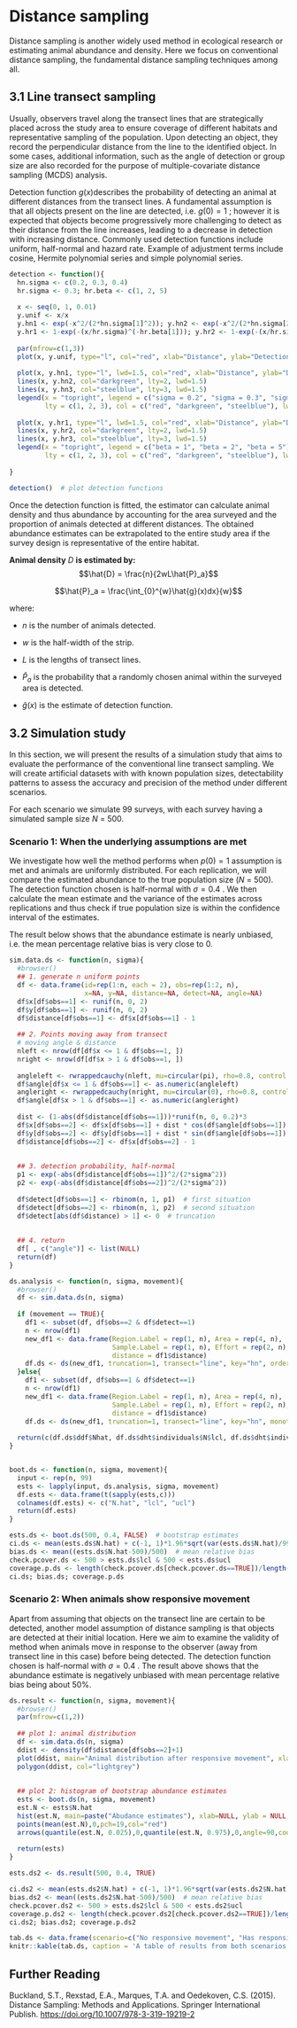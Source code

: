 # Distance sampling

Distance sampling is another widely used method in ecological research or estimating animal abundance and density. Here we focus on conventional distance sampling, the fundamental distance sampling techniques among all.

## 3.1 Line transect sampling

Usually, observers travel along the transect lines that are strategically placed across the study area to ensure coverage of different habitats and representative sampling of the population. Upon detecting an object, they record the perpendicular distance from the line to the identified object. In some cases, additional information, such as the angle of detection or group size are also recorded for the purpose of multiple-covariate distance sampling (MCDS) analysis.

Detection function $g(x)$describes the probability of detecting an animal at different distances from the transect lines. A fundamental assumption is that all objects present on the line are detected, i.e. $g(0)=1$ ; however it is expected that objects become progressively more challenging to detect as their distance from the line increases, leading to a decrease in detection with increasing distance. Commonly used detection functions include uniform, half-normal and hazard rate. Example of adjustment terms include cosine, Hermite polynomial series and simple polynomial series.

```r
detection <- function(){
  hn.sigma <- c(0.2, 0.3, 0.4)
  hr.sigma <- 0.3; hr.beta <- c(1, 2, 5)
  
  x <- seq(0, 1, 0.01)
  y.unif <- x/x
  y.hn1 <- exp(-x^2/(2*hn.sigma[1]^2)); y.hn2 <- exp(-x^2/(2*hn.sigma[2]^2)); y.hn3 <- exp(-x^2/(2*hn.sigma[3]^2))
  y.hr1 <- 1-exp(-(x/hr.sigma)^(-hr.beta[1])); y.hr2 <- 1-exp(-(x/hr.sigma)^(-hr.beta[2])); y.hr3 <- 1-exp(-(x/hr.sigma)^(-hr.beta[3]))
  
  par(mfrow=c(1,3))
  plot(x, y.unif, type="l", col="red", xlab="Distance", ylab="Detection probability", main="Uniform", ylim=c(0, 1))
  
  plot(x, y.hn1, type="l", lwd=1.5, col="red", xlab="Distance", ylab="Detection probability", main="Half-normal", ylim=c(0, 1))
  lines(x, y.hn2, col="darkgreen", lty=2, lwd=1.5)
  lines(x, y.hn3, col="steelblue", lty=3, lwd=1.5)
  legend(x = "topright", legend = c("sigma = 0.2", "sigma = 0.3", "sigma = 0.4"),  
         lty = c(1, 2, 3), col = c("red", "darkgreen", "steelblue"), lwd = 1.5, cex=0.5) 
  
  plot(x, y.hr1, type="l", lwd=1.5, col="red", xlab="Distance", ylab="Detection probability", main="Hazard rate (sigma = 0.3)", ylim=c(0, 1))
  lines(x, y.hr2, col="darkgreen", lty=2, lwd=1.5)
  lines(x, y.hr3, col="steelblue", lty=3, lwd=1.5)
  legend(x = "topright", legend = c("beta = 1", "beta = 2", "beta = 5"),  
         lty = c(1, 2, 3), col = c("red", "darkgreen", "steelblue"), lwd = 1.5, cex=0.5) 
  
}
```

```r
detection()  # plot detection functions
```

Once the detection function is fitted, the estimator can calculate animal density and thus abundance by accounting for the area surveyed and the proportion of animals detected at different distances. The obtained abundance estimates can be extrapolated to the entire study area if the survey design is representative of the entire habitat.

::: {#tri .theorem}
**Animal density** $D$ **is estimated by:** $$\hat{D} = \frac{n}{2wL\hat{P}_a}$$

$$\hat{P}_a = \frac{\int_{0}^{w}\hat{g}(x)dx}{w}$$

where:

-   $n$ is the number of animals detected.

-   $w$ is the half-width of the strip.

-   $L$ is the lengths of transect lines.

-   $\hat{P}_a$ is the probability that a randomly chosen animal within the surveyed area is detected.

-   $\hat{g}(x)$ is the estimate of detection function.
:::

## 3.2 Simulation study

In this section, we will present the results of a simulation study that aims to evaluate the performance of the conventional line transect sampling. We will create artificial datasets with with known population sizes, detectability patterns to assess the accuracy and precision of the method under different scenarios.

For each scenario we simulate 99 surveys, with each survey having a simulated sample size $N$ = 500.

### Scenario 1: When the underlying assumptions are met

We investigate how well the method performs when $p(0) = 1$ assumption is met and animals are uniformly distributed. For each replication, we will compare the estimated abundance to the true population size ($N$ = 500). The detection function chosen is half-normal with $\sigma = 0.4$ . We then calculate the mean estimate and the variance of the estimates across replications and thus check if true population size is within the confidence interval of the estimates.

The result below shows that the abundance estimate is nearly unbiased, i.e. the mean percentage relative bias is very close to 0.

```r
sim.data.ds <- function(n, sigma){
  #browser()
  ## 1. generate n uniform points 
  df <- data.frame(id=rep(1:n, each = 2), obs=rep(1:2, n),
                   x=NA, y=NA, distance=NA, detect=NA, angle=NA)
  df$x[df$obs==1] <- runif(n, 0, 2)
  df$y[df$obs==1] <- runif(n, 0, 2)
  df$distance[df$obs==1] <- df$x[df$obs==1] - 1
  
  ## 2. Points moving away from transect
  # moving angle & distance
  nleft <- nrow(df[df$x <= 1 & df$obs==1, ])
  nright <- nrow(df[df$x > 1 & df$obs==1, ])
  
  angleleft <- rwrappedcauchy(nleft, mu=circular(pi), rho=0.8, control.circular=list(units="radian"))
  df$angle[df$x <= 1 & df$obs==1] <- as.numeric(angleleft)
  angleright <- rwrappedcauchy(nright, mu=circular(0), rho=0.8, control.circular=list(units="radian"))
  df$angle[df$x > 1 & df$obs==1] <- as.numeric(angleright)
  
  dist <- (1-abs(df$distance[df$obs==1]))*runif(n, 0, 0.2)*3
  df$x[df$obs==2] <- df$x[df$obs==1] + dist * cos(df$angle[df$obs==1])
  df$y[df$obs==2] <- df$y[df$obs==1] + dist * sin(df$angle[df$obs==1])
  df$distance[df$obs==2] <- df$x[df$obs==2] - 1
  
  
  ## 3. detection probability, half-normal
  p1 <- exp(-abs(df$distance[df$obs==1])^2/(2*sigma^2))
  p2 <- exp(-abs(df$distance[df$obs==2])^2/(2*sigma^2))
  
  df$detect[df$obs==1] <- rbinom(n, 1, p1)  # first situation
  df$detect[df$obs==2] <- rbinom(n, 1, p2)  # second situation
  df$detect[abs(df$distance) > 1] <- 0  # truncation
  
  
  ## 4. return
  df[ , c("angle")] <- list(NULL)
  return(df)
}
```

```r
ds.analysis <- function(n, sigma, movement){
  #browser()
  df <- sim.data.ds(n, sigma)
  
  if (movement == TRUE){
    df1 <- subset(df, df$obs==2 & df$detect==1)
    n <- nrow(df1)
    new_df1 <- data.frame(Region.Label = rep(1, n), Area = rep(4, n), 
                          Sample.Label = rep(1, n), Effort = rep(2, n),
                          distance = df1$distance)
    df.ds <- ds(new_df1, truncation=1, transect="line", key="hn", order=0, monotonicity = "none")
  }else{
    df1 <- subset(df, df$obs==1 & df$detect==1)
    n <- nrow(df1)
    new_df1 <- data.frame(Region.Label = rep(1, n), Area = rep(4, n), 
                          Sample.Label = rep(1, n), Effort = rep(2, n),
                          distance = df1$distance)
    df.ds <- ds(new_df1, truncation=1, transect="line", key="hn", monotonicity = "none")}
  
  return(c(df.ds$ddf$Nhat, df.ds$dht$individuals$N$lcl, df.ds$dht$individuals$N$ucl))
}


boot.ds <- function(n, sigma, movement){
  input <- rep(n, 99)
  ests <- lapply(input, ds.analysis, sigma, movement)
  df.ests <- data.frame(t(sapply(ests,c)))
  colnames(df.ests) <- c("N.hat", "lcl", "ucl")
  return(df.ests)
}
```

```r
ests.ds <- boot.ds(500, 0.4, FALSE)  # bootstrap estimates
ci.ds <- mean(ests.ds$N.hat) + c(-1, 1)*1.96*sqrt(var(ests.ds$N.hat)/99)  # confidence interval
bias.ds <- mean((ests.ds$N.hat-500)/500)  # mean relative bias
check.pcover.ds <- 500 > ests.ds$lcl & 500 < ests.ds$ucl
coverage.p.ds <- length(check.pcover.ds[check.pcover.ds==TRUE])/length(check.pcover.ds)  # coverage probablity
ci.ds; bias.ds; coverage.p.ds
```

### Scenario 2: When animals show responsive movement

Apart from assuming that objects on the transect line are certain to be detected, another model assumption of distance sampling is that objects are detected at their initial location. Here we aim to examine the validity of method when animals move in response to the observer (away from transect line in this case) before being detected. The detection function chosen is half-normal with $\sigma = 0.4$ . The result above shows that the abundance estimate is negatively unbiased with mean percentage relative bias being about 50%.

```r
ds.result <- function(n, sigma, movement){
  #browser()
  par(mfrow=c(1,2))
  
  ## plot 1: animal distribution
  df <- sim.data.ds(n, sigma)
  ddist <- density(df$distance[df$obs==2]+1)
  plot(ddist, main="Animal distribution after responsive movement", xlab="", ylab="")
  polygon(ddist, col="lightgrey")
  
  
  ## plot 2: histogram of bootstrap abundance estimates
  ests <- boot.ds(n, sigma, movement)
  est.N <- ests$N.hat
  hist(est.N, main=paste("Abudance estimates"), xlab=NULL, ylab = NULL, prob=TRUE)
  points(mean(est.N),0,pch=19,col="red")
  arrows(quantile(est.N, 0.025),0,quantile(est.N, 0.975),0,angle=90,code=3,col="red")
  
  return(ests)
}
```

```r
ests.ds2 <- ds.result(500, 0.4, TRUE)
```

```r
ci.ds2 <- mean(ests.ds2$N.hat) + c(-1, 1)*1.96*sqrt(var(ests.ds2$N.hat)/99)  # confidence interval
bias.ds2 <- mean((ests.ds2$N.hat-500)/500)  # mean relative bias
check.pcover.ds2 <- 500 > ests.ds2$lcl & 500 < ests.ds2$ucl
coverage.p.ds2 <- length(check.pcover.ds2[check.pcover.ds2==TRUE])/length(check.pcover.ds2)  # coverage probablity
ci.ds2; bias.ds2; coverage.p.ds2
```

```r
tab.ds <- data.frame(scenario=c("No responsive movement", "Has responsive movement"), mean.relative.bias=c(bias.ds, bias.ds2), coverage.probablity=c(coverage.p.ds, coverage.p.ds2))
knitr::kable(tab.ds, caption = 'A table of results from both scenarios', booktabs = TRUE)
```

## Further Reading

Buckland, S.T., Rexstad, E.A., Marques, T.A. and Oedekoven, C.S. (2015). Distance Sampling: Methods and Applications. Springer International Publish. <https://doi.org/10.1007/978-3-319-19219-2>
